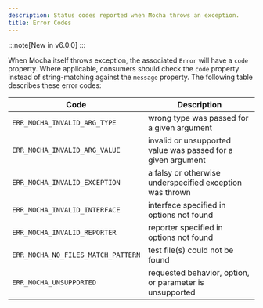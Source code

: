 ```yaml
---
description: Status codes reported when Mocha throws an exception.
title: Error Codes
---
```


:::note[New in v6.0.0]
:::

When Mocha itself throws exception, the associated `Error` will have a `code` property.
Where applicable, consumers should check the `code` property instead of string-matching against the `message` property.
The following table describes these error codes:

| Code                               | Description                                                  |
| ---------------------------------- | ------------------------------------------------------------ |
| `ERR_MOCHA_INVALID_ARG_TYPE`       | wrong type was passed for a given argument                   |
| `ERR_MOCHA_INVALID_ARG_VALUE`      | invalid or unsupported value was passed for a given argument |
| `ERR_MOCHA_INVALID_EXCEPTION`      | a falsy or otherwise underspecified exception was thrown     |
| `ERR_MOCHA_INVALID_INTERFACE`      | interface specified in options not found                     |
| `ERR_MOCHA_INVALID_REPORTER`       | reporter specified in options not found                      |
| `ERR_MOCHA_NO_FILES_MATCH_PATTERN` | test file(s) could not be found                              |
| `ERR_MOCHA_UNSUPPORTED`            | requested behavior, option, or parameter is unsupported      |
